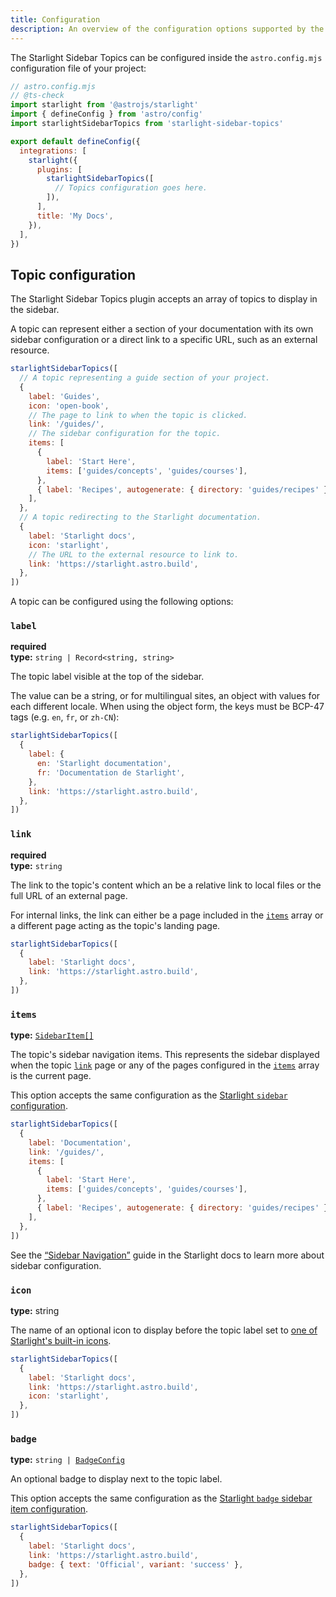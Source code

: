 ```yaml
---
title: Configuration
description: An overview of the configuration options supported by the Starlight Sidebar Topics plugin.
---
```


The Starlight Sidebar Topics can be configured inside the `astro.config.mjs` configuration file of your project:

```js {12}
// astro.config.mjs
// @ts-check
import starlight from '@astrojs/starlight'
import { defineConfig } from 'astro/config'
import starlightSidebarTopics from 'starlight-sidebar-topics'

export default defineConfig({
  integrations: [
    starlight({
      plugins: [
        starlightSidebarTopics([
          // Topics configuration goes here.
        ]),
      ],
      title: 'My Docs',
    }),
  ],
})
```

## Topic configuration

The Starlight Sidebar Topics plugin accepts an array of topics to display in the sidebar.

A topic can represent either a section of your documentation with its own sidebar configuration or a direct link to a specific URL, such as an external resource.

```js
starlightSidebarTopics([
  // A topic representing a guide section of your project.
  {
    label: 'Guides',
    icon: 'open-book',
    // The page to link to when the topic is clicked.
    link: '/guides/',
    // The sidebar configuration for the topic.
    items: [
      {
        label: 'Start Here',
        items: ['guides/concepts', 'guides/courses'],
      },
      { label: 'Recipes', autogenerate: { directory: 'guides/recipes' } },
    ],
  },
  // A topic redirecting to the Starlight documentation.
  {
    label: 'Starlight docs',
    icon: 'starlight',
    // The URL to the external resource to link to.
    link: 'https://starlight.astro.build',
  },
])
```

A topic can be configured using the following options:

### `label`

**required**  
**type:** `string | Record<string, string>`

The topic label visible at the top of the sidebar.

The value can be a string, or for multilingual sites, an object with values for each different locale.
When using the object form, the keys must be BCP-47 tags (e.g. `en`, `fr`, or `zh-CN`):

```js {3-6}
starlightSidebarTopics([
  {
    label: {
      en: 'Starlight documentation',
      fr: 'Documentation de Starlight',
    },
    link: 'https://starlight.astro.build',
  },
])
```

### `link`

**required**  
**type:** `string`

The link to the topic's content which an be a relative link to local files or the full URL of an external page.

For internal links, the link can either be a page included in the [`items`](#items) array or a different page acting as the topic's landing page.

```js {4}
starlightSidebarTopics([
  {
    label: 'Starlight docs',
    link: 'https://starlight.astro.build',
  },
])
```

### `items`

**type:** [`SidebarItem[]`](https://starlight.astro.build/reference/configuration/#sidebaritem)

The topic's sidebar navigation items.
This represents the sidebar displayed when the topic [`link`](#link) page or any of the pages configured in the [`items`](#items) array is the current page.

This option accepts the same configuration as the [Starlight `sidebar` configuration](https://starlight.astro.build/reference/configuration/#sidebar).

```js {5-11}
starlightSidebarTopics([
  {
    label: 'Documentation',
    link: '/guides/',
    items: [
      {
        label: 'Start Here',
        items: ['guides/concepts', 'guides/courses'],
      },
      { label: 'Recipes', autogenerate: { directory: 'guides/recipes' } },
    ],
  },
])
```

See the [“Sidebar Navigation”](https://starlight.astro.build/guides/sidebar/) guide in the Starlight docs to learn more about sidebar configuration.

### `icon`

**type:** string

The name of an optional icon to display before the topic label set to [one of Starlight's built-in icons](https://starlight.astro.build/reference/icons/#all-icons).

```js {5}
starlightSidebarTopics([
  {
    label: 'Starlight docs',
    link: 'https://starlight.astro.build',
    icon: 'starlight',
  },
])
```

### `badge`

**type:** <code>string | [BadgeConfig](https://starlight.astro.build/reference/configuration/#badgeconfig)</code>

An optional badge to display next to the topic label.

This option accepts the same configuration as the [Starlight `badge` sidebar item configuration](https://starlight.astro.build/guides/sidebar/#badges).

```js {5}
starlightSidebarTopics([
  {
    label: 'Starlight docs',
    link: 'https://starlight.astro.build',
    badge: { text: 'Official', variant: 'success' },
  },
])
```
